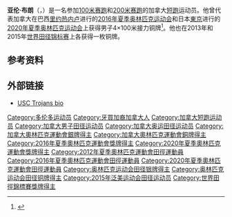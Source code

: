 '''亚伦·布朗'''（{{lang-en|Aaron Brown}}，{{bd|1992年|5月27日||}}）是一名参加[[100米赛跑|100米赛跑]]和[[200米赛跑|200米赛跑]]的加拿大[[短跑|短跑]]运动员。他曾代表加拿大在巴西[[里约热内卢|里约热内卢]]进行的[[2016年夏季奥林匹克运动会|2016年夏季奥林匹克运动会]]和日本[[東京|東京]]进行的[[2020年夏季奥林匹克运动会|2020年夏季奥林匹克运动会]]上获得男子4×100米接力铜牌<ref>{{cite web|url=http://www.sports-reference.com/olympics/athletes/br/aaron-brown-1.html|title=Aaron Brwon|work=Sport Reference|accessdate=2020-09-08|archiveurl=https://web.archive.org/web/20161202233651/http://www.sports-reference.com/olympics/athletes/br/aaron-brown-1.html|archivedate=2016-12-02|dead-url=yes}}</ref>。他也在2013年和2015年[[世界田径锦标赛|世界田径锦标赛]]上各获得一枚铜牌。

==参考资料==
{{reflist}}

==外部链接==
* [https://web.archive.org/web/20150826114918/http://www.usctrojans.com/sports/c-track/mtt/brown_aaron00.html USC Trojans bio]

{{Authority control}}

{{DEFAULTSORT:Brown, Aaron}}
[[Category:多伦多运动员|Category:多伦多运动员]]
[[Category:牙買加裔加拿大人|Category:牙買加裔加拿大人]]
[[Category:加拿大短跑运动员|Category:加拿大短跑运动员]]
[[Category:加拿大男子田径运动员|Category:加拿大男子田径运动员]]
[[Category:加拿大奥运田径运动员|Category:加拿大奥运田径运动员]]
[[Category:加拿大奧林匹克運動會銀牌得主|Category:加拿大奧林匹克運動會銀牌得主]]
[[Category:加拿大奧林匹克運動會銅牌得主|Category:加拿大奧林匹克運動會銅牌得主]]
[[Category:2016年夏季奧林匹克運動會獎牌得主|Category:2016年夏季奧林匹克運動會獎牌得主]]
[[Category:2020年夏季奧林匹克運動會獎牌得主|Category:2020年夏季奧林匹克運動會獎牌得主]]
[[Category:2012年夏季奧林匹克運動會田徑運動員|Category:2012年夏季奧林匹克運動會田徑運動員]]
[[Category:2016年夏季奧林匹克運動會田徑運動員|Category:2016年夏季奧林匹克運動會田徑運動員]]
[[Category:2020年夏季奧林匹克運動會田徑運動員|Category:2020年夏季奧林匹克運動會田徑運動員]]
[[Category:奥林匹克运动会田径银牌得主|Category:奥林匹克运动会田径银牌得主]]
[[Category:奥林匹克运动会田径铜牌得主|Category:奥林匹克运动会田径铜牌得主]]
[[Category:2015年泛美运动会田径运动员|Category:2015年泛美运动会田径运动员]]
[[Category:世界田徑錦標賽獎牌得主|Category:世界田徑錦標賽獎牌得主]]

{{美洲体育人物小作品}}
